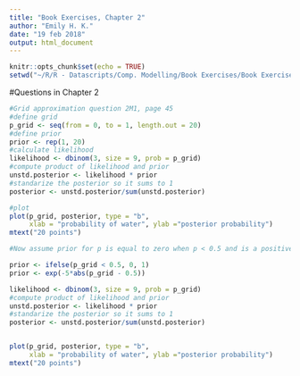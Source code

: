 ---
title: "Book Exercises, Chapter 2"
author: "Emily H. K."
date: "19 feb 2018"
output: html_document
---

```{r setup, include=FALSE}
knitr::opts_chunk$set(echo = TRUE)
setwd("~/R/R - Datascripts/Comp. Modelling/Book Exercises/Book Exercises")

```

#Questions in Chapter 2
```{r}
#Grid approximation question 2M1, page 45
#define grid
p_grid <- seq(from = 0, to = 1, length.out = 20)
#define prior
prior <- rep(1, 20)
#calculate likelihood
likelihood <- dbinom(3, size = 9, prob = p_grid)
#compute product of likelihood and prior
unstd.posterior <- likelihood * prior
#standarize the posterior so it sums to 1
posterior <- unstd.posterior/sum(unstd.posterior)

#plot
plot(p_grid, posterior, type = "b", 
     xlab = "probability of water", ylab ="posterior probability")
mtext("20 points")

#Now assume prior for p is equal to zero when p < 0.5 and is a positive constant when p >- (smaller or equal) 0.5 

prior <- ifelse(p_grid < 0.5, 0, 1)
prior <- exp(-5*abs(p_grid - 0.5))

likelihood <- dbinom(3, size = 9, prob = p_grid)
#compute product of likelihood and prior
unstd.posterior <- likelihood * prior
#standarize the posterior so it sums to 1
posterior <- unstd.posterior/sum(unstd.posterior)


plot(p_grid, posterior, type = "b", 
     xlab = "probability of water", ylab ="posterior probability")
mtext("20 points")



```


